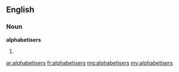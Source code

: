 ==English==

===Noun===
'''alphabetisers'''

# {{plural of|alphabetiser}}

[[ar:alphabetisers]]
[[fr:alphabetisers]]
[[mg:alphabetisers]]
[[my:alphabetisers]]